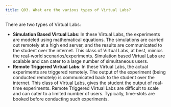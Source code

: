 ```yaml
---
title: Q03. What are the various types of Virtual Labs?
---
```

There are two types of Virtual Labs:
  * **Simulation Based Virtual Labs**: In these Virtual
  Labs, the experiments are modeled using mathematical
  equations.  The simulations are carried out remotely
  at a high end server, and the results are communicated
  to the student over the internet.  This class of
  Virtual Labs, at best, mimics the real-world
  scenarios/experiments.  Simulation based Virtual Labs
  are scalable and can cater to a large number of
  simultaneous users.
  * **Remote Triggered Virtual Labs**: In these Virtual Labs, the actual
  experiments are triggered remotely.  The output of the
  experiment (being conducted remotely) is communicated
  back to the student over the internet.  This class of
  Virtual Labs, gives the student the output of
  real-time experiments.  Remote Triggered Virtual Labs
  are difficult to scale and can cater to a limited
  number of users.  Typically, time-slots are booked
  before conducting such experiments.
